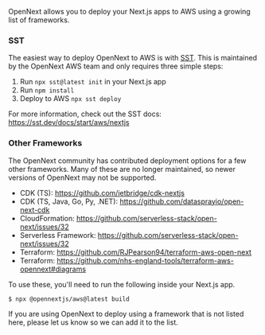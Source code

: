 OpenNext allows you to deploy your Next.js apps to AWS using a growing list of frameworks.

### SST

The easiest way to deploy OpenNext to AWS is with [SST](https://sst.dev). This is maintained by the OpenNext AWS team and only requires three simple steps:

1. Run `npx sst@latest init` in your Next.js app
2. Run `npm install`
3. Deploy to AWS `npx sst deploy`

For more information, check out the SST docs: https://sst.dev/docs/start/aws/nextjs

### Other Frameworks

The OpenNext community has contributed deployment options for a few other frameworks. Many of these are no longer maintained, so newer versions of OpenNext may not be supported.

- CDK (TS): https://github.com/jetbridge/cdk-nextjs
- CDK (TS, Java, Go, Py, .NET): https://github.com/datasprayio/open-next-cdk
- CloudFormation: https://github.com/serverless-stack/open-next/issues/32
- Serverless Framework: https://github.com/serverless-stack/open-next/issues/32
- Terraform: https://github.com/RJPearson94/terraform-aws-open-next
- Terraform: https://github.com/nhs-england-tools/terraform-aws-opennext#diagrams

To use these, you'll need to run the following inside your Next.js app.

```bash
$ npx @opennextjs/aws@latest build
```

If you are using OpenNext to deploy using a framework that is not listed here, please let us know so we can add it to the list.
